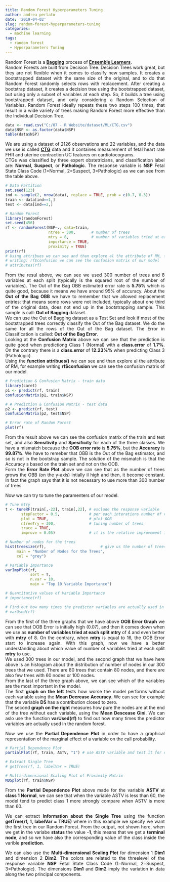 ```yaml
---
title: Random Forest Hyperparameters Tuning
author: andrea perlato
date: '2019-04-02'
slug: random-forest-hyperparameters-tuning
categories:
  - machine learning
tags:
  - random forest
  - Hyperparameters Tuning
---
```


<style>
body {
text-align: justify}
</style>


Random Forest is a [**Bagging**](https://quantdare.com/what-is-the-difference-between-bagging-and-boosting/) process of [**Ensemble Learners**](https://en.wikipedia.org/wiki/Ensemble_learning). </br>
Random Forests are built from Decision Tree. Decision Trees work great, but they are not flexible when it comes to classify new samples. It creates a bootstrapped dataset with the same size of the original, and to do that Random Forest randomly selects rows with replacement. After creating a bootstrap dataset, it creates a decision tree using the bootstrapped dataset, but using only a subset of variables at each step. So, it builds a tree using bootstrapped dataset, and only considering a Random Selection of Variables. Random Forest ideally repeats these two steps 100 times, that result in a wide variety of trees making Random Forest more effective than the Individual Decision Tree. 

```r
data <- read.csv("C:/07 - R Website/dataset/ML/CTG.csv")
data$NSP <- as.factor(data$NSP)
table(data$NSP)

```

We are using a dataset of 2126 observations and 22 variables, and the data we use is called [**CTG**](https://archive.ics.uci.edu/ml/datasets/cardiotocography) data and it containes measurement of fetal heart rate FHR and uterine contraction UC features on cardiotocograms. </br>
CTGs was classified by three expert obstetricians, and classification label are: **Normal**, **Suspect**, or **Pathologic**. The response variable is **NSP** Fetal State Class Code (1=Normal, 2=Suspect, 3=Pathologic) as we can see from the table above.

```r
# Data Partition
set.seed(123)
ind <- sample(2, nrow(data), replace = TRUE, prob = c(0.7, 0.3))
train <- data[ind==1,]
test <- data[ind==2,]

# Random Forest
library(randomForest)
set.seed(456)
rf <- randomForest(NSP~., data=train,
                   ntree = 300,       # number of trees
                   mtry = 8,          # number of variables tried at each split
                   importance = TRUE,
                   proximity = TRUE)
print(rf)
# Using attribues we can see and than explore al the attribute of RM, for example
# writing: rf$confusion we can see the confusion matrix of our model
# attributes(rf)

```
From the resul above, we can see we used 300 number of trees and 8 variables at each split (typically is the squared root of the number of variables). The Out of the Bag OBB estimated error rate is **5.75%** which is quite good, because it means we have around 95% of accuracy.
About the **Out of the Bag OBB** we have to remember that we allowed replacement entries: that means some rows were not included, typically about one third of the original data, does not end up in the bootstrapping sample. This sample is call: **Out of Bagging** dataset. </br> 
We can use the Out of Bagging dataset as a Test Set and look if most of the bootstrapped trees correctly classify the Out of the Bag dataset. We do the same for all the rows of the Out of the Bag dataset. The Error in Classification is called: **Out of the Bag Error**. </br> 
Looking at the **Confusion Matrix** above we can see that the prediction is quite good when predictiong Class 1 (Normal) with a **class.error** of **1.7%**. On the contrary there is a **class.error** of **12.23%%** when predicting Class 3 (Pathologic). </br> 
Using the **function attribues()** we can see and than explore al the attribute of RM, for example writing **rf$confusion** we can see the confusion matrix of our model. </br>

```r
# Prediction & Confusion Matrix - train data
library(caret)
p1 <- predict(rf, train)
confusionMatrix(p1, train$NSP)

# # Prediction & Confusion Matrix - test data
p2 <- predict(rf, test)
confusionMatrix(p2, test$NSP)

# Error rate of Random Forest
plot(rf)

```

From the result above we can see the confusion matrix of the train and test set, and also **Sensitivity** and **Spesificity** for each of the three classes.
We have a mismatch because the **OOB error rate** is **5.75%**, but the **Accuracy** is **99.87%**. We have to remeber that OBB is the Out of the Bag estimator, and so is not in the bootstrap sample. The solution of the mismatch is that the Accuracy s based on the train set and not on the OOB. </br> 
Form the **Error Rate Plot** above we can see that as the number of trees grows the OBB (on the y-axis) intially il high and then, it become constant. In fact the graph says that it is not necessary to use more than 300 number of trees. </br> 

Now we can try to tune the paramenters of our model.

```r
# Tune mtry
t <- tuneRF(train[,-22], train[,22], # esclude the response variable
       stepFactor = 0.5,             # per each interations number of variables tried at each split (mtry) in inflated by 0.5
       plot = TRUE,                  # plot OOB
       ntreeTry = 300,               # tuning number of trees
       trace = TRUE,
       improve = 0.05)               # it is the relative improvement in OOB error and so the improvement of the RM depends on the 0.05

# Number of nodes for the trees
hist(treesize(rf),                        # give us the number of trees in term of number of nodes
     main = "Number of Nodes for the Trees",
     col = "grey")

# Variable Importance
varImpPlot(rf,
           sort = T,
           n.var = 10,
           main = "Top 10 Variable Importance")

# Quantitative values of Variable Importance
# importance(rf)

# Find out how many times the predictor variables are actually used in the random forest
# varUsed(rf)

```

From the first of the three graphs that we have above **OOB Error Graph** we can see that OOB Error is initially high (0.07), and then it comes down when we use as **number of variables tried at each split mtry** of 4 and even better with **mtry** of 8. On the contrary, when **mtry** is equal to 16, the OOB Error start to increase again. With this graph, now we have a better understanding about which value of number of variables tried at each split **mtry** to use. </br> 
We used 300 trees in our model, and the second graph that we have here above is an histogram about the distribution of number of nodes in our 300 trees that we used. There are 80 trees that contain 80 nodes, and there are also few trees with 60 nodes or 100 nodes. </br> 
From the last of the three graph above, we can see which of the variables are the most important in the model. </br>
The first **graph on the left** tests how worse the model performs without each variable using the **Mean Decrease Accuracy**. We can see for example that the variable **DS** has a contribution closed to zero. </br>
The second **graph on the right** measures how pure the nodes are at the end of the tree without each variable, using the **Mean Descease Gini**.
We can aslo use the function **varUsed(rf)** to find out how many times the predictor variables are actually used in the random forest.

Now we use the **Partial Dependence Plot** in order to have a graphical representation of the marginal effect of a variable on the call probability.

```r
# Partial Dependence Plot
partialPlot(rf, train, ASTV, "1") # use ASTV variable and test it for class 2

# Extract Single Tree
# getTree(rf, 1, labelVar = TRUE)

# Multi-dimensional Scaling Plot of Proximity Matrix
MDSplot(rf, train$NSP)

```

From the **Partial Dependence Plot** above made for the variable **ASTV** at **class 1 Normal**, we can see that when the variable ASTV is less than 60, the model tend to predict class 1 more strongly compare when ASTV is more than 60. </br>

We can extract **Information about the Single Tree** using the function **getTree(rf, 1, labelVar = TRUE)** where in this example we specify we want the first tree in our Random Forest. From the output, not shown here, when we get in the variabe **status** the value **-1**, this means that we get a **terminal node**, and so we have also the corresponding value of the class inside the varible **prediction**. </br>

We can also use the **Multi-dimensional Scaling Plot** for dimension 1 **Dim1** and dimension 2 **Dim2**. The colors are related to the threelevel of the response variable **NSP** Fetal State Class Code (1=Normal, 2=Suspect, 3=Pathologic).
The dimensions **Dim1** and **Dim2** imply the variation in data along the two principal components.











































































